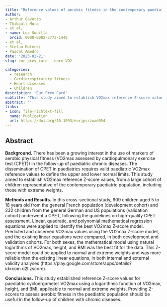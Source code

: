 ```yaml
---
title: "Reference values of aerobic fitness in the contemporary paediatric population"
author:
- Arthur Gavotto
- Thibault Mura
- et al,
- name: Luc Souilla
  orcid: 0000-0002-5773-1440
- et al,
- Stefan Matecki
- Pascal Amedro
date: '2023-02-21'
slug: eur prev card - norm VO2

categories:
  - research
  - Cardiorespiratory fitness
  - Heart diseases
  - Children
description: 'Eur Prev Card'
subtitle: 'This study aimed to establish VO2max reference Z-score values, from a large cohort of children representative of the contemporary paediatric population, including those with extreme weights.'
abstract: ''
links:
- icon: file-richtext-fill
  name: Publication
  url: https://doi.org/10.1093/eurjpc/zwad054
---
```


## Abstract

**Background.** There has been a growing interest in the use of markers of aerobic physical fitness (VO2max assessed by cardiopulmonary exercise test (CPET)) in the follow-up of paediatric chronic diseases. The dissemination of CPET in paediatrics requires valid paediatric VO2max reference values to define the upper and lower normal limits. This study aimed to establish VO2max reference Z-score values, from a large cohort of children representative of the contemporary paediatric population, including those with extreme weights.

**Methods and Results.** In this cross-sectional study, 909 children aged 5 to 18 years old from the general French population (development cohort) and 232 children from the general German and US populations (validation cohort) underwent a CPET, following the guidelines on high-quality CPET assessment. Linear, quadratic, and polynomial mathematical regression equations were applied to identify the best VO2max Z-score model. Predicted and observed VO2max values using the VO2max Z-score model, and the existing linear equations were compared, in both development and validation cohorts. For both sexes, the mathematical model using natural logarithms of VO2max, height, and BMI was the best fit for the data. This Z-score model could be applied to normal and extreme weights and was more reliable than the existing linear equations, in both internal and external validity analyses (https://play.google.com/store/apps/details?id=com.d2l.zscore).

**Conclusions.** This study established reference Z-score values for paediatric cycloergometer VO2max using a logarithmic function of VO2max, height, and BMI, applicable to normal and extreme weights. Providing Z-scores to assess aerobic fitness in the paediatric population should be useful in the follow-up of children with chronic diseases.
